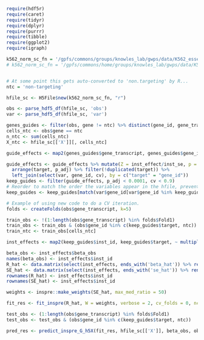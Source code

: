 ```r
require(hdf5r)
require(caret)
require(tidyr)
require(dplyr)
require(purrr)
require(tibble)
require(ggplot2)
require(igraph)
```


```r
k562_norm_sc_fn = '/gpfs/commons/groups/knowles_lab/gwps/data/K562_essential_normalized_singlecell_01.h5ad'
# k562_norm_sc_fn = '/gpfs/commons/home/groups/knowles_lab/gwps/data/K562_gwps_normalized_singlecell_01.h5ad'


# At some point this gets auto-converted to 'non.targeting' by R...
ntc = 'non-targeting'
```


```r
hfile_sc <- H5File$new(k562_norm_sc_fn, "r")
```


```r
obs <- parse_hdf5_df(hfile_sc, 'obs')
var <- parse_hdf5_df(hfile_sc, 'var')
```


```r
genes_guides <- filter(obs, gene != ntc) %>% distinct(gene_id, gene_transcript) %>% filter(gene_id %in% var$gene_id)
cells_ntc <- obs$gene == ntc
n_ntc <- sum(cells_ntc)
X_ntc <- hfile_sc[['X']][, cells_ntc]

guide_effects <- map2(genes_guides$gene_transcript, genes_guides$gene_id, ~calc_inst_effect_h5X(.x, .y, hfile_sc[['X']], X_ntc, obs$gene_transcript, var$gene_id)) %>% list_rbind()
```


```r
guide_effects <- guide_effects %>% mutate(Z = inst_effect/inst_se, p = pt(Z, df = n-2), p_adj = p.adjust(p, method='fdr')) %>%
  arrange(target, p_adj) %>% filter(!duplicated(target)) %>%
  left_join(select(var, gene_id, cv), by = c("target" = "gene_id"))
keep_guides <- filter(guide_effects, p_adj < 0.0001, cv < 0.9)
# Reorder to match the order the variables appear in the hfile, prevents us from having to do this every time later.
keep_guides <- keep_guides[match(var$gene_id[var$gene_id %in% keep_guides$target], keep_guides$target), ]
```


```r
# Example of using new code to do a CV iteration.
folds <- createFolds(obs$gene_transcript, k=5)

train_obs <- !(1:length(obs$gene_transcript) %in% folds$Fold1)
train_obs <- train_obs & (obs$gene_id %in% c(keep_guides$target, ntc))
train_ntc <- train_obs[cells_ntc]

inst_effects <- map2(keep_guides$inst_id, keep_guides$target, ~ multiple_iv_reg_h5X(.x, .y, hfile_sc[['X']], X_ntc[,train_ntc], obs$gene_transcript, var$gene_id, keep_guides$target, train_obs)) %>% list_rbind()

beta_obs <- inst_effects$beta_obs
names(beta_obs) <- inst_effects$inst_id
R_hat <- data.matrix(select(inst_effects, ends_with('beta_hat')) %>% rename_with(~sub('_beta_hat', '', .x)))
SE_hat <- data.matrix(select(inst_effects, ends_with('se_hat')) %>% rename_with(~sub('_se_hat', '', .x)))
rownames(R_hat) <- inst_effects$inst_id
rownames(SE_hat) <- inst_effects$inst_id

weights <- inspre::make_weights(SE_hat, max_med_ratio = 50)

fit_res <- fit_inspre(R_hat, W = weights, verbose = 2, cv_folds = 0, ncores = 8, warm_start = FALSE, lambda = 0.96, its=50, rho=100, tau=1.5, mu=10)

test_obs <- (1:length(obs$gene_transcript) %in% folds$Fold1)
test_obs <- test_obs & (obs$gene_id %in% c(keep_guides$target, ntc))

pred_res <- predict_inspre_G_h5X(fit_res, hfile_sc[['X']], beta_obs, obs$gene_id, var$gene_id, keep_guides$target, test_obs)
````

